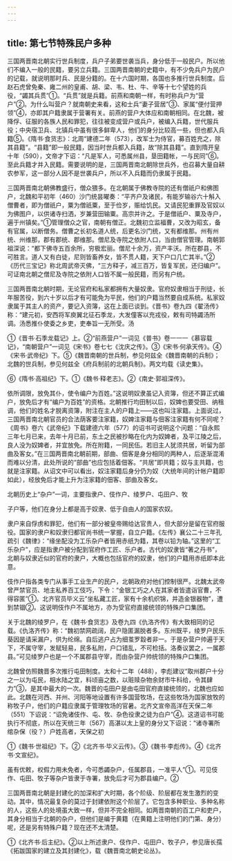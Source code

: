 ```yaml
---
---
---
```

title: 第七节特殊民户多种
---



三国两晋南北朝实行世兵制度，兵户子弟要世袭当兵，身分低于一般民户。所以他们不编入一般的民籍，要另立兵籍。三国两晋南朝的史籍中，有不少免兵户为民户的记载，就说明那时兵、民是分籍的。在十六国时期，各国也多推行世兵制度。后赵石虎曾免秦、雍二州的皇甫、胡、梁、韦、杜、牛、辛等十七个望姓的兵役，“蠲其兵贯”①。“兵贯”就是兵籍。前燕和南朝一样，有时称兵户为“营户”②。为什么叫营户？就南朝史来看，这和士兵“妻子营居”③、家属“便付营押领”④，亦即其户籍隶属于营署有关。前燕的营户大体应和南朝相同。在北魏，被降俘、征服的各族人民和罪犯，往往被变成营户或兵户，被编入兵籍，世代服兵役；中央宿卫兵、北镇兵中虽有很多鲜卑人，他们的身分比较高一些，但也都入兵籍⑤。《隋书·食货志》：北周“建德二年（573），改军士为侍官，募百姓充之，除其县籍”。“县籍”即一般民籍，因当时世兵都入兵籍，故“除其县籍”。直到隋开皇十年（590），文帝才下诏：“凡是军人，可悉属州县，垦田籍帐，一与民同”⑥。至此兵籍才并入民籍。需要说明的是，三国两晋南北朝除世兵外，也召募大量自耕农参军，这一部分人因不是世袭兵户，所以不入兵籍而仍隶属于民籍。

三国两晋南北朝佛教盛行，僧众猥多。在北朝属于佛教寺院的还有僧祇户和佛图户，北魏和平初年（460）沙门统昙曜奏：“平齐户及诸民，有能岁输谷六十斛入僧曹者，即为僧祇户，粟为僧祇粟，至于俭岁，赈给饥民。又请民犯重罪及官奴以为佛图户，以供诸寺扫洒，岁兼营田输粟。高宗并许之。于是僧祇户、粟及寺户，遍于州镇矣。”①管理僧众之官，南朝有僧正。北魏初立监福曹，又改为昭玄，备有官属，以断僧务。僧曹之长初名道人统，后更名沙门统，又有都维那。州有州统、州维那，郡有郡统、郡维那。僧尼及寺院之依附人口，当由僧官管理。南朝郭祖深说：“都下佛寺五百余所，穷极宏丽。僧尼十余万，资产丰沃。所在郡县，不可胜言。道人又有白徒，尼则皆畜养女，皆不贯人籍，天下户口几亡其半。”②《历代三宝记》称北周武帝灭佛，“三方释子，减三百万，皆复军民，还归编户”。可证南北朝之僧尼及寺院之依附人口皆不属一般民籍，而另有户统。

三国两晋南北朝时期，无论官府和私家都拥有大量奴隶。官府奴隶相当于刑徒，长年服苦役，到六十岁以后才有可能免为平民，他们的户籍当然要自成系统。私家奴隶属于其主人的资产，要记入资簿，这在上面已谈到。《晋书》卷九四《翟汤传》称：“建元初，安西将军庾翼北征石季龙，大发僮客以充戎役，敕有司特蠲汤所调。汤悉推仆使委之乡吏，吏奉旨一无所受。汤

①《晋书·石季龙载记》上。②“前燕营户”一词见《普书》卷一一一《慕容载记》，“南朝营户”一词见《宋书》卷七七《沈庆之传》。③《宋书·何承天传》。④《宋书·武帝纪》下。⑤《魏晋南朝的世兵制，参见何兹全《魏晋南朝的兵制》；北魏的世兵制，参见何兹全《府兵制前的北朝兵制》。两文均载《读史集》。

⑥《隋书·高祖纪》下。①《魏书·释老志》。②《南史·郭祖深传》。

依所调限，放免其仆，使令编户为百姓。”这说明奴隶虽记入资簿，但还不算正式编户，放免后才有“编户为百姓”的资格。北朝推行均田制以后，奴婢也要受田、纳租调，他们的姓名才脱离资簿，附注在主人的户籍上——这也叫注家籍。上面说过，三国两晋南北朝官员的合法荫客要注家籍，奴婢注家籍与佃客注家籍有何不同呢？《周书》卷六《武帝纪》下载建德六年（577）的诏书可说明这个问题：“自永熙三年七月已来，去年十月已前，东土之民被抄略在化内为奴婢者，及平江陵之后，良人没为奴婢者，并宜放免。所在附籍，一同民伍。若旧主人犹须共居，听留为部曲及客女。”在三国两晋南北朝前期，部曲、佃客是身分相同的两种人，后逐渐混淆而难以分清，此处所说的“部曲”也应包括着佃客。“共居”即共籍；奴与主共籍，也就是注家籍。从诏文中可以看出，奴注家籍后身分仍为奴（大统年间的计帐户籍即如此），经放免后才能上升为注家籍的佃客、部曲及客女。

北朝历史上“杂户”一词，主要指隶户、伎作户、绫罗户、屯田户、牧

子户等，他们在身分上都是高于奴隶、低于自由人的国家农奴。

隶户来自俘虏和罪犯，他们有一部分被皇帝赐给达官贵人，但大部分是留在官府服役。国家的隶户和奴隶归都官尚书统一掌握，自立户籍。《左传》襄公二十三年孔疏引《魏律》：“缘坐配没为工乐杂户者皆用赤纸为籍，其卷以铅为轴。”这里的“工乐杂户”，应是指隶户被分配到官府作工匠、乐户者。古代的奴隶皆“著之丹书”，北朝与奴隶近似的官府的隶户，大概也包括官府的奴隶，他们的户籍用赤纸即本此意。

伎作户指各类专门从事手工业生产的民户，北朝政府对他们控制很严。北魏太武帝曾严禁官员、地主私养百工伎巧，下令：“金银工巧之人在其家者皆遣诣官曹，不得容匿”①。北齐官员毕义云”坐私藏工匠，家有十余机织锦，并造金银器物”，遭到禁锢②。这说明伎作户不属地方，亦为受官府直接统领的特殊户口集团。

关于北魏的绫罗户，在《魏书·食货志》及卷九四《仇洛齐传》有大致相同的记载。《仇洛齐传》称：“魏初禁网疏阔，民户隐匿漏脱者多。东州既平，绫罗户民乐葵因是请采漏户，供为纶绵。自后逃户占为细茧罗縠者非一。于是杂营户帅遍于天下，不属守宰，发赋轻易，民多私附，户口错乱，不可检括。洛奏议罢之，一属郡县。”可见绫罗户也是一个不属郡县守宰，而由杂营户帅统领的特殊户口集团。

北魏曾仿照魏晋多次推行屯田制度。太和十二年（488），李彪建议“取州郡户十分之一以为屯民，相水陆之宜，料顷亩之数，以赃赎杂物余财市牛科给，令其肆力”③，是其中最大的一次。魏晋的屯田户是由屯田官府直接统领的，北魏也应如此。北魏在河西、并州、河阳等地设置有许多国营牧场，在这些牧场为国家放牧的称牧子户，他们的户籍应隶属于管理牧场的官暑。北齐文宣帝高洋在天保二年（551）下诏说：“诏免诸伎作、屯、牧、杂色役隶之徒为白户”④。这道诏书可能执行不彻底，所以在天统三年（567）高湛以太上皇的身分又下诏说：“诸寺署所绾杂保（役？）户姓高者，天保之初

①《魏书·世祖纪》下。②《北齐书·毕义云传》。③《魏书·李彪传》。④《北齐书·文宣纪》。

虽有优敕，权假力用未免者，今可悉蠲杂户，任属郡县，一准平人”①。可见伎作、屯田、牧子等杂户皆隶于寺署，放免后才可为郡县编户。②

三国两晋南北朝是封建化的加深和扩大时期，各个阶级、阶层都在发生激烈的变动。其中，情况最复杂的莫过于封建依附这个阶层了。它包含多种职业、多种名称的人，这些人的处境虽大致一样，但并不完全相同。如两晋南朝的百工户和吏户，其身分相当于北朝的杂户，但他们是编于黄籍（在黄籍上注明他们的门第、身分）呢，还是另有特殊户籍？现在还不太清楚。

①《北齐书·后主纪》。②以上所述隶户、伎作户、屯田户、牧子户，参见唐长孺《拓跋国家的建立及其封建化》，载《魏晋南北朝史论丛》。